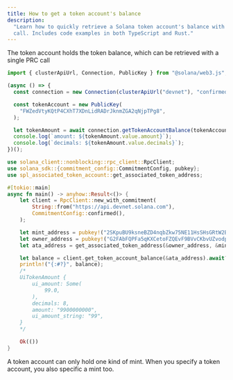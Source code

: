 ```yaml
---
title: How to get a token account's balance
description:
  "Learn how to quickly retrieve a Solana token account's balance with a single
  call. Includes code examples in both TypeScript and Rust."
---
```


The token account holds the token balance, which can be retrieved with a single PRC call

<CodeTabs storage="cookbook">

```typescript !! title="Legacy"
import { clusterApiUrl, Connection, PublicKey } from "@solana/web3.js";

(async () => {
  const connection = new Connection(clusterApiUrl("devnet"), "confirmed");

  const tokenAccount = new PublicKey(
    "FWZedVtyKQtP4CXhT7XDnLidRADrJknmZGA2qNjpTPg8",
  );

  let tokenAmount = await connection.getTokenAccountBalance(tokenAccount);
  console.log(`amount: ${tokenAmount.value.amount}`);
  console.log(`decimals: ${tokenAmount.value.decimals}`);
})();
```

```rust !! title="Rust"
use solana_client::nonblocking::rpc_client::RpcClient;
use solana_sdk::{commitment_config::CommitmentConfig, pubkey};
use spl_associated_token_account::get_associated_token_address;

#[tokio::main]
async fn main() -> anyhow::Result<()> {
    let client = RpcClient::new_with_commitment(
        String::from("https://api.devnet.solana.com"),
        CommitmentConfig::confirmed(),
    );

    let mint_address = pubkey!("2SKpuBU9ksneBZD4nqbZkw75NE11HsSHsGRtW2BZh5aQ");
    let owner_address = pubkey!("G2FAbFQPFa5qKXCetoFZQEvF9BVvCKbvUZvodpVidnoY");
    let ata_address = get_associated_token_address(&owner_address, &mint_address);

    let balance = client.get_token_account_balance(&ata_address).await?;
    println!("{:#?}", balance);
    /*
    UiTokenAmount {
        ui_amount: Some(
            99.0,
        ),
        decimals: 8,
        amount: "9900000000",
        ui_amount_string: "99",
    }
    */

    Ok(())
}
```

</CodeTabs>


<Callout type="info">
  A token account can only hold one kind of mint. When you specify a token account, you also specific a mint too.
</Callout>
